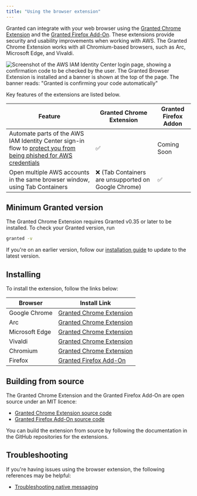 ```yaml
---
title: "Using the browser extension"
---
```


Granted can integrate with your web browser using the [Granted Chrome Extension](https://chromewebstore.google.com/detail/granted/cjjieeldgoohbkifkogalkmfpddeafcm) and the [Granted Firefox Add-On](https://addons.mozilla.org/en-GB/firefox/addon/granted/). These extensions provide security and usability improvements when working with AWS. The Granted Chrome Extension works with all Chromium-based browsers, such as Arc, Microsoft Edge, and Vivaldi.

![Screenshot of the AWS IAM Identity Center login page, showing a confirmation code to be checked by the user. The Granted Browser Extension is installed and a banner is shown at the top of the page. The banner reads: "Granted is confirming your code automatically"](../images/browser-extension-automatic-code-confirm.png)

Key features of the extensions are listed below.

| Feature |  Granted Chrome Extension  | Granted Firefox Addon |
| -------- | ------------------ | ---------------------- |
| Automate parts of the AWS IAM Identity Center sign-in flow to [protect you from being phished for AWS credentials](https://www.commonfate.io/blog/granted-mitigates-aws-phishing) | ✅ | Coming Soon |
| Open multiple AWS accounts in the same browser window, using Tab Containers | ❌ (Tab Containers are unsupported on Google Chrome) | ✅ |

## Minimum Granted version

The Granted Chrome Extension requires Granted v0.35 or later to be installed. To check your Granted version, run

```bash
granted -v
```

If you're on an earlier version, follow our [installation guide](/granted/getting-started#installing-the-cli) to update to the latest version.

## Installing

To install the extension, follow the links below:

| Browser |  Install Link |
| -------- | ------------------ |
| Google Chrome | [Granted Chrome Extension](https://chromewebstore.google.com/detail/granted/cjjieeldgoohbkifkogalkmfpddeafcm) |
| Arc | [Granted Chrome Extension](https://chromewebstore.google.com/detail/granted/cjjieeldgoohbkifkogalkmfpddeafcm) |
| Microsoft Edge | [Granted Chrome Extension](https://chromewebstore.google.com/detail/granted/cjjieeldgoohbkifkogalkmfpddeafcm) |
| Vivaldi | [Granted Chrome Extension](https://chromewebstore.google.com/detail/granted/cjjieeldgoohbkifkogalkmfpddeafcm) |
| Chromium | [Granted Chrome Extension](https://chromewebstore.google.com/detail/granted/cjjieeldgoohbkifkogalkmfpddeafcm) |
| Firefox | [Granted Firefox Add-On](https://addons.mozilla.org/en-GB/firefox/addon/granted/) |

## Building from source

The Granted Chrome Extension and the Granted Firefox Add-On are open source under an MIT licence:

- [Granted Chrome Extension source code](https://github.com/common-fate/granted-browser-extension)
- [Granted Firefox Add-On source code](https://github.com/common-fate/granted-containers)

You can build the extension from source by following the documentation in the GitHub repositories for the extensions.

## Troubleshooting

If you're having issues using the browser extension, the following references may be helpful:

- [Troubleshooting native messaging](/granted/troubleshooting#browser-extension-troubleshooting-native-messaging)
